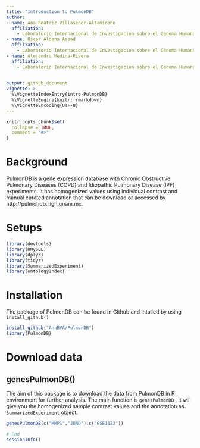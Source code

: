 ```yaml
---
title: "Introduction to PulmonDB"
author: 
- name: Ana Beatriz Villasenor-Altamirano
  affiliation:
    - Laboratorio Internacional de Investigacion sobre el Genoma Humano (LIIGH), UNAM
- name: Oscar Aldana Assad
  affiliation:
    - Laboratorio Internacional de Investigacion sobre el Genoma Humano (LIIGH), UNAM
- name: Alejandra Medina-Rivera
  affiliation:
    - Laboratorio Internacional de Investigacion sobre el Genoma Humano (LIIGH), UNAM
 

output: github_document
vignette: >
  %\VignetteIndexEntry{intro-PulmonDB}
  %\VignetteEngine{knitr::rmarkdown}
  %\VignetteEncoding{UTF-8}
---
```



```r
knitr::opts_chunk$set(
  collapse = TRUE,
  comment = "#>"
)
```

# Background

PulmonDB is a gene expression database with Chronic Obstructive Pulmonary Diseases (COPD) and Idiopathic Pulmonary Disease (IPF) experiments. It has homogenized values using individual contrast and manual curated annotation that can be download or accessed by http://pulmondb.liigh.unam.mx. 



# Setups

```r
library(devtools)
library(RMySQL)
library(dplyr)
library(tidyr)
library(SummarizedExperiment)
library(ontologyIndex)
```

# Installation

The package of PulmonDB can be found in Github and intalled by using ` install_github()`

```r
install_github("AnaBVA/PulmonDB")
library(PulmonDB)
```

# Download data 
 
## genesPulmonDB()

The aim of this package is to download the data from PulmonDB in R environment for further analysis. The main function is `genesPulmonDB` , it will give you the homogenized sample contrast values and the annotation as `SummarizedExperiment` [object](https://bioconductor.org/packages/3.9/bioc/vignettes/SummarizedExperiment/inst/doc/SummarizedExperiment.html).


```r

genesPulmonDB(c("MMP1","JUND"),c("GSE1122"))

```




```r
# End
sessionInfo()
```
